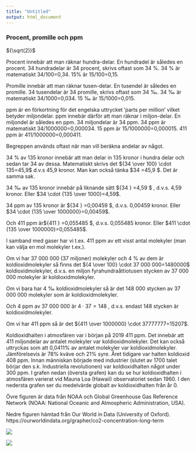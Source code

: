 ```yaml
---
title: "Untitled"
output: html_document
---
```


### Procent, promille och ppm


${\sqrt(2)}$

Procent innebär att man räknar hundra-delar. En hundradel är således en procent. 34 hundradelar är 34 procent, skrivs oftast som 34 %.
34 % är matematiskt 34/100=0,34. 15% är 15/100=0,15.

Promille innebär att man räknar tusen-delar. En tusendel är således en promille. 34 tusendelar är 34 promille, skrivs oftast som 34 ‰.
34 ‰ är matematiskt 34/1000=0,034. 15 ‰ är 15/1000=0,015.

ppm är en förkortning för det engelska uttrycket ’parts per million’ vilket betyder miljondelar. ppm innebär därför att man räknar i miljon-delar. En miljondel är således en ppm. 34 miljondelar är 34 ppm. 34 ppm är matematiskt 34/1000000=0,000034. 15 ppm är 15/1000000=0,000015. 411 ppm är 411/1000000=0,000411.


Begreppen används oftast när man vill beräkna andelar av något.

34 % av 135 kronor innebär att man delar in 135 kronor i hundra delar och sedan tar 34 av dessa. Matematiskt skrivs det ${34 \over 100} \cdot 135=45,9$ d.v.s 45,9 kronor. Man kan också tänka $34 \cdot {135 \over 100}=45,9 $. Det är samma sak.


34 ‰  av 135 kronor innebär på liknande sätt ${34 \over 1000} \cdot 135=4,59 $ , d.v.s. 4,59 kronor. Eller $34 \cdot {135 \over 1000}=4,59$.


34 ppm av 135 kronor är ${34 \over 1000000} \cdot 135=0,00459 $, d.v.s. 0,00459 kronor. Eller $34 \cdot {135 \over 1000000}=0,00459$.


Och 411 ppm är${411 \over 1000000} \cdot 135=0,055485 $, d.v.s. 0,055485 kronor. Eller $411 \cdot {135 \over 1000000}=0,055485$.



I samband med gaser har vi t.ex. 411 ppm av ett visst antal molekyler (man kan välja en mol molekyler t.ex.).

Om vi har 37 000 000 (37 miljoner) molekyler och 4 % av dem är koldioxidmolekyler så finns det ${4 \over 100} \cdot 37 000 000=1480000$ koldioxidmolekyler, d.v.s. en miljon fyrahundraåttiotusen stycken av 37 000 000 molekyler är koldioxidmolekyler.

Om vi bara har 4 ‰ koldioxidmolekyler så är det 148 000 stycken av 37 000 000 molekyler som är koldioxidmolekyler.

Och 4 ppm av 37 000 000 är $4 \cdot37=148$ , d.v.s. endast 148 stycken är koldioxidmolekyler. 

Om vi har 411 ppm så är det ${411 \over 1000000} \cdot 37777777=15207$.

Koldioxidhalten i atmosfären var i början på 2019 411 ppm. Det innebär att 411 miljondelar av antalet molekyler var koldioxidmolekyler. Det kan också uttryckas som att 0,0411% av antalet molekyler var koldioxidmolekyler. Jämförelsevis är 78% kväve och 21% syre.
Året tidigare var halten koldioxid 408 ppm.
Innan människan började med industrier (slutet av 1700 talet börjar den s.k. Industriella revolutionen) var koldioxidhalten något under 300 ppm. I grafen nedan (översta grafen) kan du se hur koldioxidhalten i atmosfären varierat vid Mauna Loa (Hawaii) observatoriet sedan 1960. I den nedersta grafen ser du medelvärde globalt av koldioxidhalten från år 0.


Övre figuren är data från NOAA och Global Greenhouse Gas Reference Network (NOAA: National Oceanic and Atmospheric Administration, USA).

Nedre figuren hämtad från Our World in Data (University of Oxford).
https://ourworldindata.org/grapher/co2-concentration-long-term


![](figures/co2_data_mlo.png)

![](figures/co2datapre.png)




